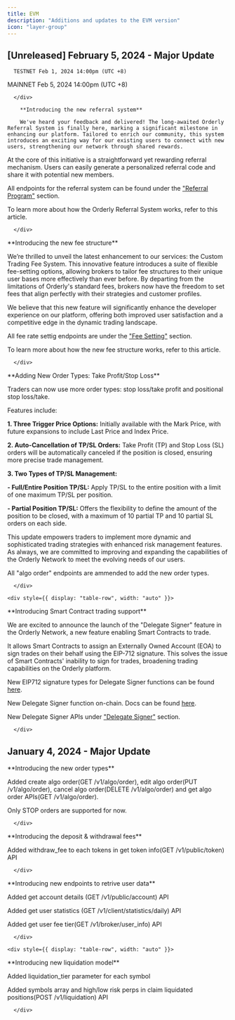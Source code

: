 ```yaml
---
title: EVM
description: "Additions and updates to the EVM version"
icon: "layer-group"
---
```


## [Unreleased] February 5, 2024 - Major Update

<div style={{ display: "table", width: "auto" }}>


  <div style={{ display: "table-row", width: "auto" }}>
   <Snippet file="chips/times.mdx" />
      <div
        style={{
          float: "left",
          display: "table-column",
          paddingLeft: "30px",
          width: "calc(80% - 30px)",
        }}
      >

      TESTNET Feb 1, 2024 14:00pm (UTC +8)

MAINNET Feb 5, 2024 14:00pm (UTC +8)

      </div>
  </div>


  <div style={{ display: "table-row", width: "auto" }}>
   <Snippet file="chips/new.mdx" />
      <div
        style={{
          float: "left",
          display: "table-column",
          paddingLeft: "30px",
          width: "calc(80% - 30px)",
        }}
      >

        **Introducing the new referral system**

        We've heard your feedback and delivered! The long-awaited Orderly Referral System is finally here, marking a significant milestone in enhancing our platform. Tailored to enrich our community, this system introduces an exciting way for our existing users to connect with new users, strengthening our network through shared rewards.

At the core of this initiative is a straightforward yet rewarding referral mechanism. Users can easily generate a personalized referral code and share it with potential new members.

All endpoints for the referral system can be found under the ["Referral Program"](/build-on-evm/evm-api/restful-api/private/create-referral-code) section.

To learn more about how the Orderly Referral System works, refer to this article.

      </div>
  </div>

  <div style={{ display: "table-row", width: "auto" }}>
   <Snippet file="chips/updates.mdx" />
      <div
        style={{
          float: "left",
          display: "table-column",
          paddingLeft: "30px",
          width: "calc(80% - 30px)",
        }}
      >
        **Introducing the new fee structure**

We’re thrilled to unveil the latest enhancement to our services: the Custom Trading Fee System. This innovative feature introduces a suite of flexible fee-setting options, allowing brokers to tailor fee structures to their unique user bases more effectively than ever before. By departing from the limitations of Orderly's standard fees, brokers now have the freedom to set fees that align perfectly with their strategies and customer profiles.

We believe that this new feature will significantly enhance the developer experience on our platform, offering both improved user satisfaction and a competitive edge in the dynamic trading landscape.

All fee rate settig endpoints are under the ["Fee Setting"](/build-on-evm/evm-api/restful-api/private/update-user-fee-rate) section.

To learn more about how the new fee structure works, refer to this article.

      </div>
  </div>


  <div style={{ display: "table-row", width: "auto" }}>
   <Snippet file="chips/updates.mdx" />
      <div
        style={{
          float: "left",
          display: "table-column",
          paddingLeft: "30px",
          width: "calc(80% - 30px)",
        }}
      >
        **Adding New Order Types: Take Profit/Stop Loss**

Traders can now use more order types: stop loss/take profit and positional stop loss/take.

Features include:

**1. Three Trigger Price Options:** Initially available with the Mark Price, with future expansions to include Last Price and Index Price.

**2. Auto-Cancellation of TP/SL Orders:** Take Profit (TP) and Stop Loss (SL) orders will be automatically canceled if the position is closed, ensuring more precise trade management.

**3. Two Types of TP/SL Management:**

**- Full/Entire Position TP/SL:** Apply TP/SL to the entire position with a limit of one maximum TP/SL per position.

**- Partial Position TP/SL:** Offers the flexibility to define the amount of the position to be closed, with a maximum of 10 partial TP and 10 partial SL orders on each side.

This update empowers traders to implement more dynamic and sophisticated trading strategies with enhanced risk management features. As always, we are committed to improving and expanding the capabilities of the Orderly Network to meet the evolving needs of our users.

All "algo order" endpoints are ammended to add the new order types.

      </div>
  </div>

    <div style={{ display: "table-row", width: "auto" }}>
   <Snippet file="chips/new.mdx" />
      <div
        style={{
          float: "left",
          display: "table-column",
          paddingLeft: "30px",
          width: "calc(80% - 30px)",
        }}
      >
        **Introducing Smart Contract trading support**

We are excited to announce the launch of the "Delegate Signer" feature in the Orderly Network, a new feature enabling Smart Contracts to trade. 

It allows Smart Contracts to assign an Externally Owned Account (EOA) to sign trades on their behalf using the EIP-712 signature. This solves the issue of Smart Contracts' inability to sign for trades, broadening trading capabilities on the Orderly platform.

New EIP712 signature types for Delegate Signer functions can be found [here](/build-on-evm/user-flows/wallet-authentication).

New Delegate Signer function on-chain. Docs can be found [here](/build-on-evm/user-flows/wallet-authentication).

New Delegate Signer APIs under ["Delegate Signer"](/build-on-evm/evm-api/restful-api/public/add-delegate-signer) section.

      </div>
  </div>

</div>


## January 4, 2024 - Major Update

<div style={{ display: "table", width: "auto" }}>

  <div style={{ display: "table-row", width: "auto" }}>
   <Snippet file="chips/new.mdx" />
      <div
        style={{
          float: "left",
          display: "table-column",
          paddingLeft: "30px",
          width: "calc(80% - 30px)",
        }}
      >
        **Introducing the new order types**

Added create algo order(GET /v1/algo/order), edit algo order(PUT /v1/algo/order), cancel algo order(DELETE /v1/algo/order) and get algo order APIs(GET /v1/algo/order). 

Only STOP orders are supported for now.

      </div>
  </div>

  <div style={{ display: "table-row", width: "auto" }}>
   <Snippet file="chips/updates.mdx" />
      <div
        style={{
          float: "left",
          display: "table-column",
          paddingLeft: "30px",
          width: "calc(80% - 30px)",
        }}
      >
        **Introducing the deposit & withdrawal fees**

Added withdraw_fee to each tokens in get token info(GET /v1/public/token) API

      </div>
  </div>


  <div style={{ display: "table-row", width: "auto" }}>
   <Snippet file="chips/new.mdx" />
      <div
        style={{
          float: "left",
          display: "table-column",
          paddingLeft: "30px",
          width: "calc(80% - 30px)",
        }}
      >
        **Introducing new endpoints to retrive user data**

Added get account details (GET /v1/public/account) API

Added get user statistics (GET /v1/client/statistics/daily) API

Added get user fee tier(GET /v1/broker/user_info) API

      </div>
  </div>

    <div style={{ display: "table-row", width: "auto" }}>
   <Snippet file="chips/new.mdx" />
      <div
        style={{
          float: "left",
          display: "table-column",
          paddingLeft: "30px",
          width: "calc(80% - 30px)",
        }}
      >
        **Introducing new liquidation model**

Added liquidation_tier parameter for each symbol

Added symbols array and high/low risk perps in claim liquidated positions(POST /v1/liquidation) API

      </div>
  </div>

</div>




